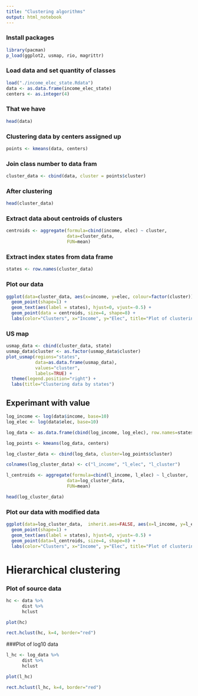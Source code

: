 ```yaml
---
title: "Clustering algorithms"
output: html_notebook
---
```

### Install packages
```r
library(pacman)
p_load(ggplot2, usmap, rio, magrittr)
```


### Load data and set quantity of classes
```r
load("./income_elec_state.Rdata")
data <- as.data.frame(income_elec_state)
centers <- as.integer(4)
```

### That we have
```r
head(data)
```

### Clustering data by centers assigned up
```r
points <- kmeans(data, centers)
```


### Join class number to data fram
```r
cluster_data <- cbind(data, cluster = points$cluster)
```

### After clustering
```r
head(cluster_data)
```


### Extract data about centroids of clusters
```r
centroids <- aggregate(formula=cbind(income, elec) ~ cluster, 
                       data=cluster_data, 
                       FUN=mean)
```


### Extract index states from data frame
```r
states <- row.names(cluster_data)
```


### Plot our data
```r
ggplot(data=cluster_data, aes(x=income, y=elec, colour=factor(cluster))) +
  geom_point(shape=1) +
  geom_text(aes(label = states), hjust=0, vjust=-0.5) +
  geom_point(data = centroids, size=4, shape=8) +
  labs(color="Clusters", x="Income", y="Elec", title="Plot of clustering data")
```

### US map
```r
usmap_data <- cbind(cluster_data, state)
usmap_data$cluster <- as.factor(usmap_data$cluster)
plot_usmap(regions="states",
           data=as.data.frame(usmap_data),
           values="cluster",
           labels=TRUE) + 
  theme(legend.position="right") +
  labs(title="Clustering data by states")
```
## Experimant with value

```r
log_income <- log(data$income, base=10)
log_elec <- log(data$elec, base=10)

log_data <- as.data.frame(cbind(log_income, log_elec), row.names=states)

log_points <- kmeans(log_data, centers)

log_cluster_data <- cbind(log_data, cluster=log_points$cluster)

colnames(log_cluster_data) <- c("l_income", "l_elec", "l_cluster")

l_centroids <- aggregate(formula=cbind(l_income, l_elec) ~ l_cluster, 
                       data=log_cluster_data, 
                       FUN=mean)

head(log_cluster_data)
```


### Plot our data with modified data
```r
ggplot(data=log_cluster_data,  inherit.aes=FALSE, aes(x=l_income, y=l_elec, colour=factor(l_cluster))) +
  geom_point(shape=1) +
  geom_text(aes(label = states), hjust=0, vjust=-0.5) +
  geom_point(data=l_centroids, size=4, shape=8) +
  labs(color="Clusters", x="Income", y="Elec", title="Plot of clustering data")
```


# Hierarchical clustering
### Plot of source data
```r
hc <- data %>%
      dist %>%
      hclust

plot(hc)

rect.hclust(hc, k=4, border="red")
```
###Plot of log10 data
```r
l_hc <- log_data %>%
      dist %>%
      hclust

plot(l_hc)

rect.hclust(l_hc, k=4, border="red")
```


